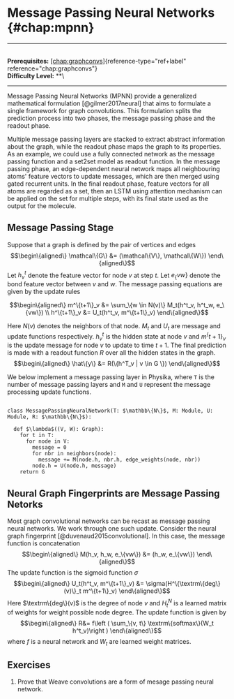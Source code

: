# Message Passing Neural Networks \{#chap:mpnn\}

------------------------------------------------------------------------

\
**Prerequisites:**
[\[chap:graphconvs\]](#chap:graphconvs)\{reference-type="ref+label"
reference="chap:graphconvs"\}\
**Difficulty Level:** \*\*\

------------------------------------------------------------------------

Message Passing Neural Networks (MPNN) provide a generalized
mathematical formulation [@gilmer2017neural] that aims to formulate a
single framework for graph convolutions. This formulation splits the
prediction process into two phases, the message passing phase and the
readout phase.

Multiple message passing layers are stacked to extract abstract
information about the graph, while the readout phase maps the graph to
its properties. As an example, we could use a fully connected network as
the message passing function and a set2set model as readout function. In
the message passing phase, an edge-dependent neural network maps all
neighbouring atoms' feature vectors to update messages, which are then
merged using gated recurrent units. In the final readout phase, feature
vectors for all atoms are regarded as a set, then an LSTM using
attention mechanism can be applied on the set for multiple steps, with
its final state used as the output for the molecule.

## Message Passing Stage

Suppose that a graph is defined by the pair of vertices and edges
$$\begin\{aligned\}
\mathcal\{G\} &= (\mathcal\{V\}, \mathcal\{W\})
\end\{aligned\}$$ Let $h_v^t$ denote the feature vector for node $v$ at
step $t$. Let $e_\{vw\}$ denote the bond feature vector between $v$ and
$w$. The message passing equations are given by the update rules

$$\begin\{aligned\}
    m^\{t+1\}_v &= \sum_\{w \in N(v)\} M_t(h^t_v, h^t_w, e_\{vw\}) \\
    h^\{t+1\}_v &= U_t(h^t_v, m^\{t+1\}_v)
\end\{aligned\}$$

Here $N(v)$ denotes the neighbors of that node. $M_t$ and $U_t$ are
message and update functions respectively. $h^t_v$ is the hidden state
at node $v$ and $m^\{t+1\}_v$ is the update message for node $v$ to update
to time $t+1$. The final prediction is made with a readout function $R$
over all the hidden states in the graph. $$\begin\{aligned\}
    \hat\{y\} &= R(\{h^T_v | v \in G \})
\end\{aligned\}$$

We below implement a message passing layer in Physika, where `T` is the
number of message passing layers and `M` and `U` represent the message
processing update functions.

``` \{.python language="python"\}

class MessagePassingNeuralNetwork(T: $\mathbb\{N\}$, M: Module, U: Module, R: $\mathbb\{N\}$):

  def $\lambda$((V, W): Graph):
    for t in T:
      for node in V:
        message = 0
        for nbr in neighbors(node):
          message += M(node.h, nbr.h, edge_weights(node, nbr))
        node.h = U(node.h, message)
    return G
```

## Neural Graph Fingerprints are Message Passing Netorks

Most graph convolutional networks can be recast as message passing
neural networks. We work through one such update. Consider the neural
graph fingerprint [@duvenaud2015convolutional]. In this case, the
message function is concatenation $$\begin\{aligned\}
    M(h_v, h_w, e_\{vw\}) &= (h_w, e_\{vw\})
\end\{aligned\}$$ The update function is the sigmoid function $\sigma$
$$\begin\{aligned\}
    U_t(h^t_v, m^\{t+1\}_v) &= \sigma(H^\{\textrm\{deg\}(v)\}_t m^\{t+1\}_v)
\end\{aligned\}$$ Here $\textrm\{deg\}(v)$ is the degree of node $v$ and
$H^N_t$ is a learned matrix of weights for weight possible node degree.
The update function is given by $$\begin\{aligned\}
    R&= f\left ( \sum_\{v, t\} \textrm\{softmax\}(W_t h^t_v)\right )
\end\{aligned\}$$ where $f$ is a neural network and $W_t$ are learned
weight matrices.

## Exercises

1.  Prove that Weave convolutions are a form of mesage passing neural
    network.
